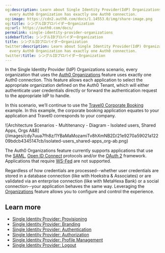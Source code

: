 ```yaml
---
og:description: Learn about Single Identity Provider(IdP) Organizations, in which
  every Auth0 Organization has exactly one Auth0 connection.
og:image: https://cdn2.auth0.com/docs/1.14553.0/img/share-image.png
og:title: シングルIDプロバイダーOrganization
og:url: https://auth0.com/docs/
permalink: single-identity-provider-organizations
sidebarTitle: シングルIDプロバイダーOrganization
title: シングルIDプロバイダーOrganization
twitter:description: Learn about Single Identity Provider(IdP) Organizations, in which
  every Auth0 Organization has exactly one Auth0 connection.
twitter:title: シングルIDプロバイダーOrganization
---
```


In the Single <Tooltip tip="Identity Provider (IdP): Service that stores and manages digital identities." cta="View Glossary" href="/docs/glossary?term=Identity+Provider">Identity Provider</Tooltip> (IdP) Organizations scenario, every organization that uses the [Auth0 Organizations](/docs/manage-users/organizations/organizations-overview) feature uses exactly one Auth0 connection. This feature allows each application to select the appropriate organization defined on the Auth0 Tenant, which will either authenticate user credentials directly or forward the authentication request to the appropriate IdP to handle.

In this scenario, we’ll continue to use the [Travel0 Corporate Booking](/docs/get-started/architecture-scenarios/multiple-organization-architecture) example. In this example, the corporate booking application equates to your application and Travel0 corresponds to your company.

<Frame>![Architecture Scenarios - Multitenancy - Diagram - Isolated users, Shared Apps, Orgs A&B](/images/cdy7uua7fh8z/1YBaMaMozamiTv8hXmNB2D/21e9270a59021a12209bdcb4345147cb/isolated-users_shared-apps_org-ab.png)</Frame>

<Warning>

The Auth0 Organizations feature currently supports applications that use the [SAML](/docs/authenticate/protocols/saml/saml-configuration), [Open ID Connect](/docs/authenticate/protocols/openid-connect-protocol) protocols and/or the [OAuth 2](/docs/authenticate/protocols/oauth) framework. Applications that require [WS-Fed](/docs/authenticate/protocols/ws-fed-protocol) are not supported.

</Warning>

Regardless of how credentials are processed--whether user credentials are stored in a database connection (like with Hoekstra & Associates) or are validated via an enterprise connection (like with MetaHexa Bank) or a social connection--your application behaves the same way. Leveraging the [Organizations](/docs/manage-users/organizations/organizations-overview) feature allows you to configure and control the experience.

## Learn more

* [Single Identity Provider: Provisioning](/docs/get-started/architecture-scenarios/multiple-organization-architecture/single-identity-provider-organizations/provisioning)
* [Single Identity Provider: Branding](/docs/get-started/architecture-scenarios/multiple-organization-architecture/single-identity-provider-organizations/branding)
* [Single Identity Provider: Authentication](/docs/get-started/architecture-scenarios/multiple-organization-architecture/single-identity-provider-organizations/authentication)
* [Single Identity Provider: Authorization](/docs/get-started/architecture-scenarios/multiple-organization-architecture/single-identity-provider-organizations/authorization)
* [Single Identity Provider: Profile Management](/docs/get-started/architecture-scenarios/multiple-organization-architecture/single-identity-provider-organizations/profile-management)
* [Single Identity Provider: Logout](/docs/get-started/architecture-scenarios/multiple-organization-architecture/single-identity-provider-organizations/logout)